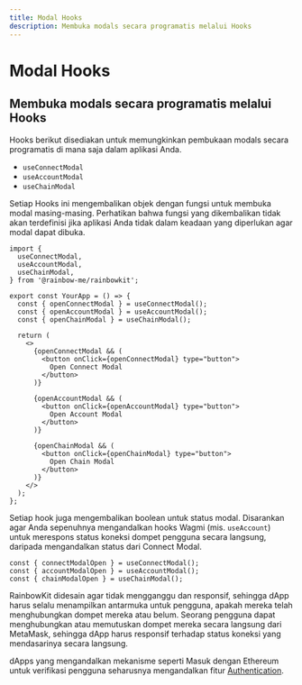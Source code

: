 ```yaml
---
title: Modal Hooks
description: Membuka modals secara programatis melalui Hooks
---
```


# Modal Hooks

## Membuka modals secara programatis melalui Hooks

Hooks berikut disediakan untuk memungkinkan pembukaan modals secara programatis di mana saja dalam aplikasi Anda.

- `useConnectModal`
- `useAccountModal`
- `useChainModal`

Setiap Hooks ini mengembalikan objek dengan fungsi untuk membuka modal masing-masing. Perhatikan bahwa fungsi yang dikembalikan tidak akan terdefinisi jika aplikasi Anda tidak dalam keadaan yang diperlukan agar modal dapat dibuka.

```tsx
import {
  useConnectModal,
  useAccountModal,
  useChainModal,
} from '@rainbow-me/rainbowkit';

export const YourApp = () => {
  const { openConnectModal } = useConnectModal();
  const { openAccountModal } = useAccountModal();
  const { openChainModal } = useChainModal();

  return (
    <>
      {openConnectModal && (
        <button onClick={openConnectModal} type="button">
          Open Connect Modal
        </button>
      )}

      {openAccountModal && (
        <button onClick={openAccountModal} type="button">
          Open Account Modal
        </button>
      )}

      {openChainModal && (
        <button onClick={openChainModal} type="button">
          Open Chain Modal
        </button>
      )}
    </>
  );
};
```

Setiap hook juga mengembalikan boolean untuk status modal. Disarankan agar Anda sepenuhnya mengandalkan hooks Wagmi (mis. `useAccount`) untuk merespons status koneksi dompet pengguna secara langsung, daripada mengandalkan status dari Connect Modal.

```tsx
const { connectModalOpen } = useConnectModal();
const { accountModalOpen } = useAccountModal();
const { chainModalOpen } = useChainModal();
```

RainbowKit didesain agar tidak mengganggu dan responsif, sehingga dApp harus selalu menampilkan antarmuka untuk pengguna, apakah mereka telah menghubungkan dompet mereka atau belum. Seorang pengguna dapat menghubungkan atau memutuskan dompet mereka secara langsung dari MetaMask, sehingga dApp harus responsif terhadap status koneksi yang mendasarinya secara langsung.

dApps yang mengandalkan mekanisme seperti Masuk dengan Ethereum untuk verifikasi pengguna seharusnya mengandalkan fitur [Authentication](/docs/authentication).
